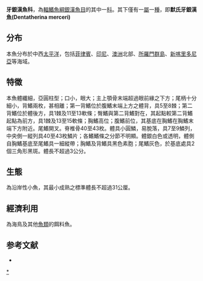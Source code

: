 {{Speciesbox
| name = 默氏牙銀漢魚
| taxon = Dentatherina merceri
| status = NE
| status_system = iucn3.1
| binomial_authority = [[Patten_&_Ivantsoff|Patten & Ivantsoff]], 1983
}}
'''牙銀漢魚科'''，為[[輻鰭魚綱|輻鰭魚綱]][[銀漢魚目|銀漢魚目]]的其中一[[科|科]]。其下僅有一[[屬|屬]]一[[種|種]]，即'''默氏牙銀漢魚(Dentatherina merceri)'''
==分布==
本魚分布於中西[[太平洋|太平洋]]，包括[[菲律賓|菲律賓]]、[[印尼|印尼]]、[[澳洲|澳洲]]北部、[[所羅門群島|所羅門群島]]、[[新喀里多尼亞|新喀里多尼亞]]等海域。

==特徵==
本魚體纖細，亞圓柱型；口小，眼大；主上顎骨末端超過眼前緣之下方；尾柄十分細小，背鰭兩枚，甚相離；第一背鰭位於腹鰭末端上方之體背，具5至8棘；第二背鰭位於體後方，具1棘及11至13軟條；臀鰭與第二背鰭對在，其起點較第二背鰭起點為前方，具1棘及13至15軟條；胸鰭高位；腹鰭前位，其基底在胸鰭在胸鰭末端下方附近。尾鰭開叉。脊椎骨40至43枚。體具小圓鱗，易脫落，具7至9鱗列，中央側一縱列具40至43枚鱗片；各鰭鰭條之分節不明顯。體銀白色或透明，體側自胸鰭基底至尾鰭具一細縱帶；胸鰭及背鰭具黑色素胞；尾鰭灰色，於基底處具2個三角形黑斑。體長不超過3公分。

==生態==
為沿岸性小魚，其最小成熟之標準體長不超過31公厘。

==經濟利用==
為海鳥及其他[[魚類|魚類]]的餌料魚。

==参考文献==
*{{FishBase_species|genus=Dentatherina|species=merceri|year=2011|month=12}}
{{Taxonbar|from=Q14796901}}

[[Category:牙銀漢魚科|*]]